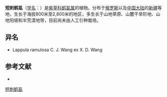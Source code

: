 {{Speciesbox
| name = 短刺鹤虱
| status = 
| status_system = 
| image =
| genus = Lappula
| species = brachycentra
| authority = (Ledeb.) Guerke
}}

'''短刺鹤虱'''（[[学名|学名]]：{{lang|la|''Lappula brachycentra''}}）是[[紫草科|紫草科]][[鹤虱属|鹤虱属]]的植物。分布于[[俄罗斯|俄罗斯]]以及[[中国大陆|中国大陆]]的[[新疆|新疆]]等地，生长于海拔800米至2,800米的地区，多生长于山地草原、山麓干旱阶地、山地阳坡和半荒漠地带，目前尚未由人工引种栽培。

== 异名 ==
* Lappula ramulosa C. J. Wang ex X. D. Wang

== 参考文献 ==
<div class="references-small">
* {{cite web| url =http://www.bioinfo.cn/db05/KmzwSpecies.php?action=view&id=2492| title =短刺鹤虱| work =《中国高等植物数据库全库》| publisher =中国科学院微生物研究所| author =昆明植物研究所| accessdate =2009-02-23| deadurl =yes| archiveurl =https://web.archive.org/web/20160305025730/http://www.bioinfo.cn/db05/KmzwSpecies.php?action=view&id=2492| archivedate =2016-03-05}}
</div>
{{Taxonbar|from=Q15226052}}

[[Category:鹤虱属|短刺鹤虱]]


{{植物小作品}}